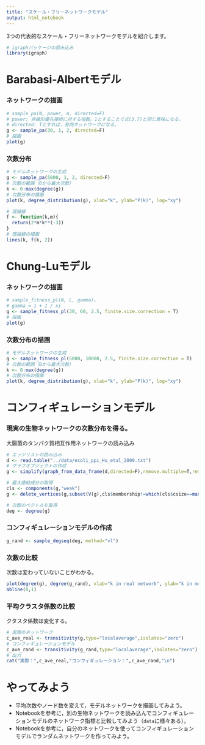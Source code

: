 ---
title: "スケール・フリーネットワークモデル"
output: html_notebook
---
3つの代表的なスケール・フリーネットワークモデルを紹介します。


```{r}
# igraphパッケージの読み込み
library(igraph)
```

# Barabasi-Albertモデル
### ネットワークの描画
```{r}
# sample_pa(N, power, m, directed=F)
# power: 非線形優先接続に対する指数。1とすることで式(3.7)と同じ意味になる。
# directed: Tとすれば，有向ネットワークになる。
g <- sample_pa(30, 1, 2, directed=F)
# 描画
plot(g)
```

### 次数分布
```{r}
# モデルネットワークの生成
g <- sample_pa(5000, 1, 2, directed=F)
# 次数の範囲（0から最大次数）
k <- 0:max(degree(g))
# 次数分布の描画
plot(k, degree_distribution(g), xlab="k", ylab="P(k)", log="xy")

# 理論線
f <- function(k,m){
  return(2*m*k**(-3))
}
# 理論線の描画
lines(k, f(k, 2))
```
# Chung-Luモデル
### ネットワークの描画
```{r}
# sample_fitness_pl(N, L, gamma)。
# gamma = 1 + 1 / xi
g <- sample_fitness_pl(30, 60, 2.5, finite.size.correction = T)
# 描画
plot(g)
```
### 次数分布の描画
```{r}
# モデルネットワークの生成
g <- sample_fitness_pl(5000, 10000, 2.5, finite.size.correction = T)
# 次数の範囲（0から最大次数）
k <- 0:max(degree(g))
# 次数分布の描画
plot(k, degree_distribution(g), xlab="k", ylab="P(k)", log="xy")
```

# コンフィギュレーションモデル
### 現実の生物ネットワークの次数分布を得る。
大腸菌のタンパク質相互作用ネットワークの読み込み
```{r}
# エッジリストの読み込み
d <- read.table("../data/ecoli_ppi_Hu_etal_2009.txt")
# グラフオブジェクトの作成
g <- simplify(graph_from_data_frame(d,directed=F),remove.multiple=T,remove.loops=T)

# 最大連結成分の取得
cls <- components(g,"weak")
g <- delete_vertices(g,subset(V(g),cls$membership!=which(cls$csize==max(cls$csize))[[1]]))

# 次数のベクトルを取得
deg <- degree(g)
```

### コンフィギュレーションモデルの作成
```{r}
g_rand <- sample_degseq(deg, method="vl") 
```

### 次数の比較
次数は変わっていないことがわかる。
```{r}
plot(degree(g), degree(g_rand), xlab="k in real network", ylab="k in model network")
abline(0,1)
```
### 平均クラスタ係数の比較
クタスタ係数は変化する。
```{r}
# 実際のネットワーク
c_ave_real <- transitivity(g,type="localaverage",isolates="zero")
# コンフィギュレーションモデル
c_ave_rand <- transitivity(g_rand,type="localaverage",isolates="zero")
# 出力
cat("実際：",c_ave_real,"コンフィギュレーション：",c_ave_rand,"\n")
```

# やってみよう
  + 平均次数やノード数を変えて，モデルネットワークを描画してみよう。
  + Notebookを参考に，別の生物ネットワークを読み込んでコンフィギュレーションモデルのネットワーク指標と比較してみよう（``data``に様々ある）。
  + Notebookを参考に，自分のネットワークを使ってコンフィギュレーションモデルでランダムネットワークを作ってみよう。